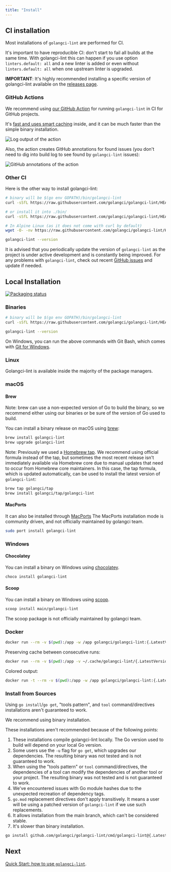 ```yaml
---
title: "Install"
---
```


## CI installation

Most installations of `golangci-lint` are performed for CI.

It's important to have reproducible CI: don't start to fail all builds at the same time.
With golangci-lint this can happen if you use option `linters.default: all` and a new linter is added
or even without `linters.default: all` when one upstream linter is upgraded.

**IMPORTANT**: It's highly recommended installing a specific version of golangci-lint available on the [releases page](https://github.com/golangci/golangci-lint/releases).

### GitHub Actions

We recommend using [our GitHub Action](https://github.com/golangci/golangci-lint-action) for running `golangci-lint` in CI for GitHub projects.

It's [fast and uses smart caching](https://github.com/golangci/golangci-lint-action#performance) inside,
and it can be much faster than the simple binary installation.

![Log output of the action](./colored-line-number.png)

Also, the action creates GitHub annotations for found issues (you don't need to dig into build log to see found by `golangci-lint` issues):

![GitHub annotations of the action](./annotations.png)

### Other CI

Here is the other way to install golangci-lint:

```sh
# binary will be $(go env GOPATH)/bin/golangci-lint
curl -sSfL https://raw.githubusercontent.com/golangci/golangci-lint/HEAD/install.sh | sh -s -- -b $(go env GOPATH)/bin {.LatestVersion}

# or install it into ./bin/
curl -sSfL https://raw.githubusercontent.com/golangci/golangci-lint/HEAD/install.sh | sh -s {.LatestVersion}

# In Alpine Linux (as it does not come with curl by default)
wget -O- -nv https://raw.githubusercontent.com/golangci/golangci-lint/HEAD/install.sh | sh -s {.LatestVersion}

golangci-lint --version
```

It is advised that you periodically update the version of `golangci-lint` as the project is under active development
and is constantly being improved. For any problems with `golangci-lint`, check out recent [GitHub issues](https://github.com/golangci/golangci-lint/issues) and update if needed.

## Local Installation

[![Packaging status](https://repology.org/badge/vertical-allrepos/golangci-lint.svg)](https://repology.org/project/golangci-lint/versions)

### Binaries

```sh
# binary will be $(go env GOPATH)/bin/golangci-lint
curl -sSfL https://raw.githubusercontent.com/golangci/golangci-lint/HEAD/install.sh | sh -s -- -b $(go env GOPATH)/bin {.LatestVersion}

golangci-lint --version
```

On Windows, you can run the above commands with Git Bash, which comes with [Git for Windows](https://git-scm.com/download/win).

### Linux

Golangci-lint is available inside the majority of the package managers.

### macOS

#### Brew

Note: brew can use a non-expected version of Go to build the binary,
so we recommend either using our binaries or be sure of the version of Go used to build.

You can install a binary release on macOS using [brew](https://brew.sh/):

```sh
brew install golangci-lint
brew upgrade golangci-lint
```

Note: Previously we used a [Homebrew tap](https://github.com/golangci/homebrew-tap). We recommend using official formula instead of the tap, but sometimes the most recent release
isn't immediately available via Homebrew core due to manual updates that need to occur from Homebrew core maintainers. In this case, the tap formula, which is updated automatically,
can be used to install the latest version of `golangci-lint`:

```sh
brew tap golangci/tap
brew install golangci/tap/golangci-lint
```

#### MacPorts

It can also be installed through [MacPorts](https://www.macports.org/)
The MacPorts installation mode is community driven, and not officially maintained by golangci team.

```sh
sudo port install golangci-lint
```

### Windows

#### Chocolatey

You can install a binary on Windows using [chocolatey](https://community.chocolatey.org/packages/golangci-lint).

```sh
choco install golangci-lint
```

#### Scoop

You can install a binary on Windows using [scoop](https://scoop.sh).

```sh
scoop install main/golangci-lint
```

The scoop package is not officially maintained by golangci team.

### Docker

```sh
docker run --rm -v $(pwd):/app -w /app golangci/golangci-lint:{.LatestVersion} golangci-lint run -v
```

Preserving cache between consecutive runs:
```sh
docker run --rm -v $(pwd):/app -v ~/.cache/golangci-lint/{.LatestVersion}:/root/.cache -w /app golangci/golangci-lint:{.LatestVersion} golangci-lint run -v
```

Colored output:
```sh
docker run -t --rm -v $(pwd):/app -w /app golangci/golangci-lint:{.LatestVersion} golangci-lint run -v
```

### Install from Sources

Using `go install`/`go get`, "tools pattern", and `tool` command/directives installations aren't guaranteed to work.

We recommend using binary installation.

These installations aren't recommended because of the following points:

1. These installations compile golangci-lint locally. The Go version used to build will depend on your local Go version.
2. Some users use the `-u` flag for `go get`, which upgrades our dependencies. The resulting binary was not tested and is not guaranteed to work.
3. When using the "tools pattern" or `tool` command/directives, the dependencies of a tool can modify the dependencies of another tool or your project. The resulting binary was not tested and is not guaranteed to work.
4. We've encountered issues with Go module hashes due to the unexpected recreation of dependency tags.
5. `go.mod` replacement directives don't apply transitively. It means a user will be using a patched version of `golangci-lint` if we use such replacements.
6. It allows installation from the main branch, which can't be considered stable.
7. It's slower than binary installation.

```sh
go install github.com/golangci/golangci-lint/cmd/golangci-lint@{.LatestVersion}
```

## Next

[Quick Start: how to use `golangci-lint`](/welcome/quick-start/).
